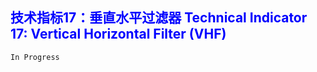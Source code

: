 ## [技术指标17：垂直水平过滤器 Technical Indicator 17: Vertical Horizontal Filter (VHF)]{style="color:blue"}


`In Progress`